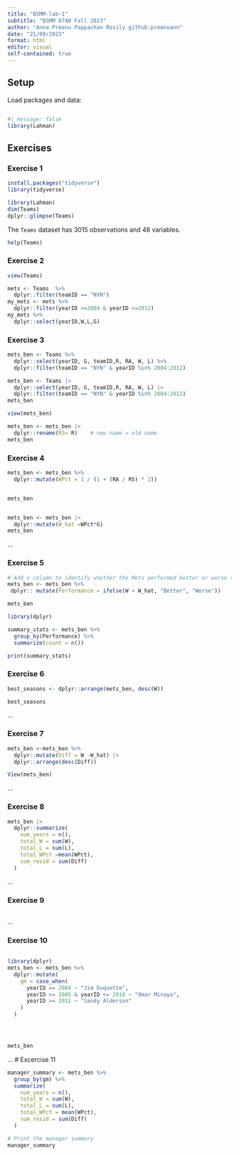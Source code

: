 ```yaml
---
title: "BSMM-lab-1"
subtitle: "BSMM 8740 Fall 2023"
author: "Anna Preenu Pappachan Rosily github:preenuann"
date: "21/09/2023"
format: html
editor: visual
self-contained: true
---
```


## Setup

Load packages and data:

```r
```

```r
#| message: false
library(Lahman)
```

## Exercises

### Exercise 1

```r
install.packages("tidyverse")
library(tidyverse)

```

```r
library(Lahman)
dim(Teams)
dplyr::glimpse(Teams)

```

The `Teams` dataset has 3015 observations and 48 variables.

```r
help(Teams)

```

### Exercise 2

```r
view(Teams)
```

```r
mets <- Teams  %>% 
  dplyr::filter(teamID == "NYN")
my_mets <- mets %>% 
  dplyr::filter(yearID >=2004 & yearID <=2012)
my_mets %>% 
  dplyr::select(yearID,W,L,G)
```

### Exercise 3

```r
mets_ben <- Teams %>%
  dplyr::select(yearID, G, teamID,R, RA, W, L) %>%
  dplyr::filter(teamID == "NYN" & yearID %in% 2004:2012)

```

```r
mets_ben <- Teams |>
  dplyr::select(yearID, G, teamID,R, RA, W, L) |>
  dplyr::filter(teamID == "NYN" & yearID %in% 2004:2012)
mets_ben
```

```r
view(mets_ben)
```

```r
mets_ben <- mets_ben |>
  dplyr::rename(RS= R)    # new name = old name
mets_ben
```

### Exercise 4

```r
mets_ben <- mets_ben %>%
  dplyr::mutate(WPct = 1 / (1 + (RA / RS) * 2))

```

```         
```

```r
mets_ben

```

```         
```

```r
mets_ben <- mets_ben |>
  dplyr::mutate(W_hat =WPct*G)
mets_ben
```

...

### Exercise 5

```r

# Add a column to identify whether the Mets performed better or worse than expected
mets_ben <- mets_ben %>%
 dplyr:: mutate(Performance = ifelse(W > W_hat, "Better", "Worse"))

mets_ben

```

```r
library(dplyr)

summary_stats <- mets_ben %>%
  group_by(Performance) %>%
  summarize(count = n())

print(summary_stats)

```

### Exercise 6

```r
best_seasons <- dplyr::arrange(mets_ben, desc(W))

best_seasons

```

...

### Exercise 7

```r
mets_ben <-mets_ben %>% 
  dplyr::mutate(Diff = W -W_hat) |>
  dplyr::arrange(desc(Diff))


```

```r
View(mets_ben)
```

...

### Exercise 8

```r
mets_ben |>
  dplyr::summarize(
    num_years = n(), 
    total_W = sum(W), 
    total_L = sum(L), 
    total_WPct =mean(WPct), 
    sum_resid = sum(Diff)
  )
```

...

### Exercise 9

```r

```

...

### Exercise 10

```r

```

```r

library(dplyr)
mets_ben <- mets_ben %>%
  dplyr::mutate(
    gm = case_when(
      yearID == 2004 ~ "Jim Duquette",
      yearID >= 2005 & yearID <= 2010 ~ "Omar Minaya",
      yearID >= 2011 ~ "Sandy Alderson"
    )
  )





```

```r
mets_ben
```

... \# Excercise 11

```r
 
manager_summary <- mets_ben %>%
  group_by(gm) %>%
  summarize(
    num_years = n(),
    total_W = sum(W),
    total_L = sum(L),
    total_WPct = mean(WPct),
    sum_resid = sum(Diff)
  )

# Print the manager summary
manager_summary


```
